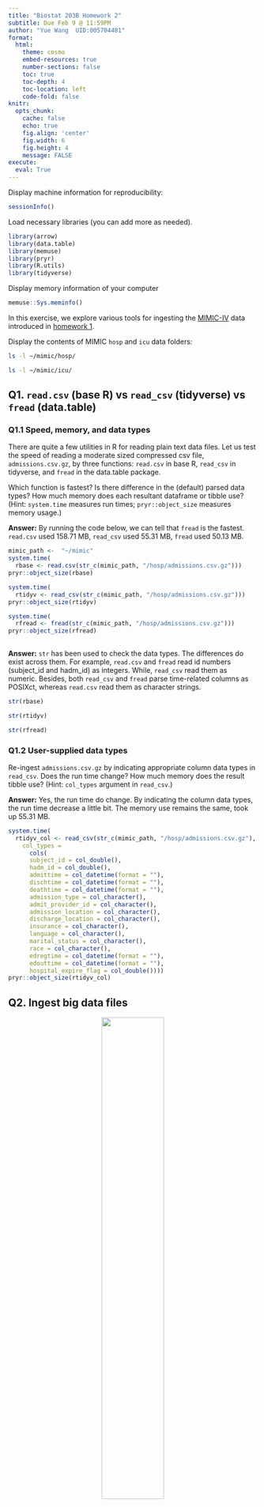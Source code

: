 ```yaml
---
title: "Biostat 203B Homework 2"
subtitle: Due Feb 9 @ 11:59PM
author: "Yue Wang  UID:005704481"
format:
  html:
    theme: cosmo
    embed-resources: true
    number-sections: false
    toc: true
    toc-depth: 4
    toc-location: left
    code-fold: false
knitr:
  opts_chunk: 
    cache: false    
    echo: true
    fig.align: 'center'
    fig.width: 6
    fig.height: 4
    message: FALSE
execute:
  eval: True    
---
```


Display machine information for reproducibility:
```r
sessionInfo()
```

Load necessary libraries (you can add more as needed).
```r
library(arrow)
library(data.table)
library(memuse)
library(pryr)
library(R.utils)
library(tidyverse)
```

Display memory information of your computer
```r
memuse::Sys.meminfo()
```

In this exercise, we explore various tools for ingesting the [MIMIC-IV](https://mimic.mit.edu/docs/iv/) data introduced in [homework 1](https://ucla-biostat-203b.github.io/2024winter/hw/hw1/hw1.html).

Display the contents of MIMIC `hosp` and `icu` data folders:

```bash
ls -l ~/mimic/hosp/
```

```bash
ls -l ~/mimic/icu/
```

## Q1. `read.csv` (base R) vs `read_csv` (tidyverse) vs `fread` (data.table)

### Q1.1 Speed, memory, and data types

There are quite a few utilities in R for reading plain text data files. Let us test the speed of reading a moderate sized compressed csv file, `admissions.csv.gz`, by three functions: `read.csv` in base R, `read_csv` in tidyverse, and `fread` in the data.table package.

Which function is fastest? Is there difference in the (default) parsed data types? How much memory does each resultant dataframe or tibble use? (Hint: `system.time` measures run times; `pryr::object_size` measures memory usage.) 

**Answer:** By running the code below, we can tell that `fread` is the fastest.
`read.csv` used 158.71 MB, `read_csv` used 55.31 MB, `fread` used 50.13 MB. 

```r
mimic_path <-  "~/mimic"
system.time(
  rbase <- read.csv(str_c(mimic_path, "/hosp/admissions.csv.gz")))
pryr::object_size(rbase) 

system.time(
  rtidyv <- read_csv(str_c(mimic_path, "/hosp/admissions.csv.gz")))
pryr::object_size(rtidyv)

system.time(
  rfread <- fread(str_c(mimic_path, "/hosp/admissions.csv.gz")))
pryr::object_size(rfread)
  
```

**Answer:** `str` has been used to check the data types. The differences do 
exist across them. For example, `read.csv` and `fread` read id numbers 
(subject_id and hadm_id) as integers. While, `read_csv` read them as numeric.
Besides, both `read_csv` and `fread` parse time-related columns as POSIXct,
whereas `read.csv` read them as character strings.

```r
str(rbase)
```

```r
str(rtidyv)
```

```r
str(rfread)
```

### Q1.2 User-supplied data types

Re-ingest `admissions.csv.gz` by indicating appropriate column data types in `read_csv`. Does the run time change? How much memory does the result tibble use? (Hint: `col_types` argument in `read_csv`.)

**Answer:** Yes, the run time do change. By indicating the column data types,
the run time decrease a little bit. The memory use remains the same, took up 
55.31 MB.

```r
system.time(
  rtidyv_col <- read_csv(str_c(mimic_path, "/hosp/admissions.csv.gz"),
    col_types = 
      cols(
      subject_id = col_double(),
      hadm_id = col_double(),
      admittime = col_datetime(format = ""),
      dischtime = col_datetime(format = ""),
      deathtime = col_datetime(format = ""),
      admission_type = col_character(),
      admit_provider_id = col_character(),
      admission_location = col_character(),
      discharge_location = col_character(),
      insurance = col_character(),
      language = col_character(),
      marital_status = col_character(),
      race = col_character(),
      edregtime = col_datetime(format = ""),
      edouttime = col_datetime(format = ""),
      hospital_expire_flag = col_double())))
pryr::object_size(rtidyv_col)

```


## Q2. Ingest big data files

<p align="center">
  <img src="./bigfile.png" width="50%">
</p>

Let us focus on a bigger file, `labevents.csv.gz`, which is about 125x bigger than `admissions.csv.gz`.
```bash
ls -l ~/mimic/hosp/labevents.csv.gz
```
Display the first 10 lines of this file.
```bash
zcat < ~/mimic/hosp/labevents.csv.gz | head -10
```

### Q2.1 Ingest `labevents.csv.gz` by `read_csv`

<p align="center">
  <img src="./readr_logo.png" width="20%">
</p>

Try to ingest `labevents.csv.gz` using `read_csv`. What happens? If it takes more than 5 minutes on your computer, then abort the program and report your findings.

**Answer:** It took me more than 5 minutes, so I aborted the program. 
`labevents.csv.gz` is too big for my computer to run, my computer do not have
enough ram for it.
```r
##  system.time(
##    rtidyv_lab <- read_csv(str_c(mimic_path, "/hosp/labevents.csv.gz")))
##  pryr::object_size(rtidyv_lab)
```


### Q2.2 Ingest selected columns of `labevents.csv.gz` by `read_csv`

Try to ingest only columns `subject_id`, `itemid`, `charttime`, and `valuenum` in `labevents.csv.gz` using `read_csv`.  Does this solve the ingestion issue? (Hint: `col_select` argument in `read_csv`.)

**Answer:** For this question, my computer still cannot give me any results
within 5 minutes. Thus, I aborted it. My computer seems to not have enough ram
for this question also.
```r
##  system.time(
##    rtidyv_lab_col <- read_csv(str_c(mimic_path, "/hosp/labevents.csv.gz"),
##      col_select = c("subject_id", "itemid", "charttime", "valuenum")))
##  pryr::object_size(rtidyv_lab_col)

```

### Q2.3 Ingest subset of `labevents.csv.gz`

<p align="center">
  <img src="./linux_logo.png" width="20%">
</p>

Our first strategy to handle this big data file is to make a subset of the `labevents` data.  Read the [MIMIC documentation](https://mimic.mit.edu/docs/iv/modules/hosp/labevents/) for the content in data file `labevents.csv`.

In later exercises, we will only be interested in the following lab items: creatinine (50912), potassium (50971), sodium (50983), chloride (50902), bicarbonate (50882), hematocrit (51221), white blood cell count (51301), and glucose (50931) and the following columns: `subject_id`, `itemid`, `charttime`, `valuenum`. Write a Bash command to extract these columns and rows from `labevents.csv.gz` and save the result to a new file `labevents_filtered.csv.gz` in the current working directory. (Hint: use `zcat <` to pipe the output of `labevents.csv.gz` to `awk` and then to `gzip` to compress the output. To save render time, put `#| eval: false` at the beginning of this code chunk.)

```bash
#| eval: false
zcat ~/mimic/hosp/labevents.csv.gz | awk -F, 'BEGIN {OFS=FS} 
  NR == 1 || $5 == 50912 || $5 == 50971 || $5 == 50983 || $5 == 50902 || 
  $5 == 50882 || $5 == 51221 || $5 == 51301 || $5 == 50931 { 
  print $2, $5, $7, $10
  }' | gzip > labevents_filtered.csv.gz

```

Display the first 10 lines of the new file `labevents_filtered.csv.gz`. How many lines are in this new file? How long does it take `read_csv` to ingest `labevents_filtered.csv.gz`?


```bash
zcat  labevents_filtered.csv.gz | head -10
```
**Answer:** The code above show the first 10 lines of the new file.
Bt running the code below, we can tell there are 731,106 rows in this file
excluding the first line. It takes around 0.2 seconds to read.
```bash
zcat  labevents_filtered.csv.gz | tail -n +2 | wc -l
```

```r
filter_path <- "labevents_filtered.csv.gz"
system.time(
  lab_filter <- read_csv(filter_path))
```

### Q2.4 Ingest `labevents.csv` by Apache Arrow

<p align="center">
  <img src="./arrow_logo.png" width="30%">
</p>

Our second strategy is to use [Apache Arrow](https://arrow.apache.org/) for larger-than-memory data analytics. Unfortunately Arrow does not work with gz files directly. First decompress `labevents.csv.gz` to `labevents.csv` and put it in the current working directory. To save render time, put `#| eval: false` at the beginning of this code chunk.

Then use [`arrow::open_dataset`](https://arrow.apache.org/docs/r/reference/open_dataset.html) to ingest `labevents.csv`, select columns, and filter `itemid` as in Q2.3. How long does the ingest+select+filter process take? Display the number of rows and the first 10 rows of the result tibble, and make sure they match those in Q2.3. (Hint: use `dplyr` verbs for selecting columns and filtering rows.)

Write a few sentences to explain what is Apache Arrow. Imagine you want to explain it to a layman in an elevator. 

### Q2.5 Compress `labevents.csv` to Parquet format and ingest/select/filter

<p align="center">
  <img src="./parquet_logo.png" width="30%">
</p>

Re-write the csv file `labevents.csv` in the binary Parquet format (Hint: [`arrow::write_dataset`](https://arrow.apache.org/docs/r/reference/write_dataset.html).) How large is the Parquet file(s)? How long does the ingest+select+filter process of the Parquet file(s) take? Display the number of rows and the first 10 rows of the result tibble and make sure they match those in Q2.3. (Hint: use `dplyr` verbs for selecting columns and filtering rows.)

Write a few sentences to explain what is the Parquet format. Imagine you want to explain it to a layman in an elevator.

### Q2.6 DuckDB

<p align="center">
  <img src="./duckdb_logo.png" width="20%">
</p>

Ingest the Parquet file, convert it to a DuckDB table by [`arrow::to_duckdb`](https://arrow.apache.org/docs/r/reference/to_duckdb.html), select columns, and filter rows as in Q2.5. How long does the ingest+convert+select+filter process take? Display the number of rows and the first 10 rows of the result tibble and make sure they match those in Q2.3. (Hint: use `dplyr` verbs for selecting columns and filtering rows.)

Write a few sentences to explain what is DuckDB. Imagine you want to explain it to a layman in an elevator.

## Q3. Ingest and filter `chartevents.csv.gz`

[`chartevents.csv.gz`](https://mimic.mit.edu/docs/iv/modules/icu/chartevents/) contains all the charted data available for a patient. During their ICU stay, the primary repository of a patient’s information is their electronic chart. The `itemid` variable indicates a single measurement type in the database. The `value` variable is the value measured for `itemid`. The first 10 lines of `chartevents.csv.gz` are
```bash
zcat < ~/mimic/icu/chartevents.csv.gz | head -10
```
[`d_items.csv.gz`](https://mimic.mit.edu/docs/iv/modules/icu/d_items/) is the dictionary for the `itemid` in `chartevents.csv.gz`.
```bash
zcat < ~/mimic/icu/d_items.csv.gz | head -10
```
In later exercises, we are interested in the vitals for ICU patients: heart rate (220045), mean non-invasive blood pressure (220181), systolic non-invasive blood pressure (220179), body temperature in Fahrenheit (223761), and respiratory rate (220210). Retrieve a subset of `chartevents.csv.gz` only containing these items, using the favorite method you learnt in Q2. 

Document the steps and show code. Display the number of rows and the first 10 rows of the result tibble.